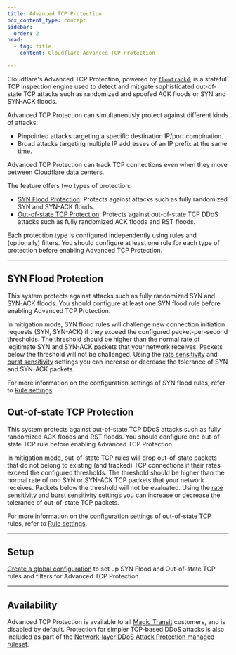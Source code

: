 ```yaml
---
title: Advanced TCP Protection
pcx_content_type: concept
sidebar:
  order: 2
head:
  - tag: title
    content: Cloudflare Advanced TCP Protection

---
```


Cloudflare's Advanced TCP Protection, powered by [`flowtrackd`](https://blog.cloudflare.com/announcing-flowtrackd/), is a stateful TCP inspection engine used to detect and mitigate sophisticated out-of-state TCP attacks such as randomized and spoofed ACK floods or SYN and SYN-ACK floods.

Advanced TCP Protection can simultaneously protect against different kinds of attacks:

- Pinpointed attacks targeting a specific destination IP/port combination.
- Broad attacks targeting multiple IP addresses of an IP prefix at the same time.

Advanced TCP Protection can track TCP connections even when they move between Cloudflare data centers.

The feature offers two types of protection:

- [SYN Flood Protection](/ddos-protection/advanced-ddos-systems/overview/advanced-tcp-protection/#syn-flood-protection): Protects against attacks such as fully randomized SYN and SYN-ACK floods.
- [Out-of-state TCP Protection](/ddos-protection/advanced-ddos-systems/overview/advanced-tcp-protection/#out-of-state-tcp-protection): Protects against out-of-state TCP DDoS attacks such as fully randomized ACK floods and RST floods.

Each protection type is configured independently using rules and (optionally) filters. You should configure at least one rule for each type of protection before enabling Advanced TCP Protection.

---

## SYN Flood Protection

This system protects against attacks such as fully randomized SYN and SYN-ACK floods. You should configure at least one SYN flood rule before enabling Advanced TCP Protection.

In mitigation mode, SYN flood rules will challenge new connection initiation requests (SYN, SYN-ACK) if they exceed the configured packet-per-second thresholds. The threshold should be higher than the normal rate of legitimate SYN and SYN-ACK packets that your network receives. Packets below the threshold will not be challenged. Using the [rate sensitivity](/ddos-protection/advanced-ddos-systems/rule-settings/#rate-sensitivity) and [burst sensitivity](/ddos-protection/advanced-ddos-systems/rule-settings/#burst-sensitivity) settings you can increase or decrease the tolerance of SYN and SYN-ACK packets.

For more information on the configuration settings of SYN flood rules, refer to [Rule settings](/ddos-protection/advanced-ddos-systems/rule-settings/).

## Out-of-state TCP Protection

This system protects against out-of-state TCP DDoS attacks such as fully randomized ACK floods and RST floods. You should configure one out-of-state TCP rule before enabling Advanced TCP Protection.

In mitigation mode, out-of-state TCP rules will drop out-of-state packets that do not belong to existing (and tracked) TCP connections if their rates exceed the configured thresholds. The threshold should be higher than the normal rate of non SYN or SYN-ACK TCP packets that your network receives. Packets below the threshold will not be evaluated. Using the [rate sensitivity](/ddos-protection/advanced-ddos-systems/rule-settings/#rate-sensitivity) and [burst sensitivity](/ddos-protection/advanced-ddos-systems/rule-settings/#burst-sensitivity) settings you can increase or decrease the tolerance of out-of-state TCP packets.

For more information on the configuration settings of out-of-state TCP rules, refer to [Rule settings](/ddos-protection/advanced-ddos-systems/rule-settings/).

---

## Setup

[Create a global configuration](/ddos-protection/advanced-ddos-systems/setup/#3-create-a-global-configuration) to set up SYN Flood and Out-of-state TCP rules and filters for Advanced TCP Protection.

---

## Availability

Advanced TCP Protection is available to all [Magic Transit](/magic-transit/) customers, and is disabled by default. Protection for simpler TCP-based DDoS attacks is also included as part of the [Network-layer DDoS Attack Protection managed ruleset](/ddos-protection/managed-rulesets/network/).
